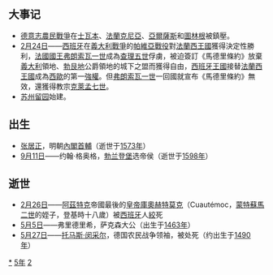 {{yearTOC|1525|明'''[[嘉靖|嘉靖]]四年'''；越南'''[[統元|統元]]四年'''；日本'''[[大永|大永]]五年'''}}
== 大事记 ==
*[[德意志農民戰爭|德意志農民戰爭]]在[[士瓦本|士瓦本]]、[[法蘭克尼亞|法蘭克尼亞]]、[[亞爾薩斯|亞爾薩斯]]和[[圖林根|圖林根]]被鎮壓。
*[[2月24日|2月24日]]——[[西班牙|西班牙]]在[[義大利戰爭|義大利戰爭]]的[[帕維亞戰役|帕維亞戰役]]對[[法蘭西王國|法蘭西王國]]獲得決定性勝利，[[弗朗索瓦一世_(法蘭西)|法國國王弗朗索瓦一世]]成為[[查理五世_(神聖羅馬帝國)|查理五世]]俘虜，被迫簽訂《馬德里條約》放棄[[義大利|義大利]]領地、[[勃艮地|勃艮地]]公爵領地的城下之盟而獲得自由，[[西班牙王國|西班牙王國]]接替[[法蘭西王國|法蘭西王國]]成為[[西歐|西歐]]的第一[[強權|強權]]。但[[弗朗索瓦一世_(法蘭西)|弗朗索瓦一世]]一回國就宣布《馬德里條約》無效，還獲得教宗[[克勉七世|克萊孟七世]]。
*[[苏州市|苏州]][[留园|留园]]始建。

== 出生 ==
*[[張居正|张居正]]，明朝[[內閣首輔|內閣首輔]]（逝世于[[1573年|1573年]]）
*[[9月11日|9月11日]]——约翰·格奥格，[[勃兰登堡|勃兰登堡]]选帝侯（逝世于[[1598年|1598年]]）

== 逝世 ==
{{Wikisource year mention}}
*[[2月26日|2月26日]]——[[阿茲特克|阿茲特克]]帝國最後的[[皇帝|皇帝]][[瓜特穆斯|庫奧赫特莫克]]（Cuautémoc，[[蒙特祖馬二世|蒙特蘇馬二世]]的姪子，登基時十八歲）被[[西班牙帝國|西班牙]]人[[绞刑|絞]]死
*[[5月5日|5月5日]]——弗里德里希，萨克森大公（出生于[[1463年|1463年]]）
*[[5月27日|5月27日]]——[[托马斯·闵采尔|托马斯·闵采尔]]，德国农民战争领袖，被处死（约出生于[[1490年|1490年]]）

[[Category:1525年|*]]
[[Category:1520年代|5年]]
[[Category:16世纪各年|2]]